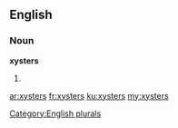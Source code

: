 ==English==

===Noun===
'''xysters'''

# {{plural of|xyster}}

[[Category:English plurals]]

[[ar:xysters]]
[[fr:xysters]]
[[ku:xysters]]
[[my:xysters]]